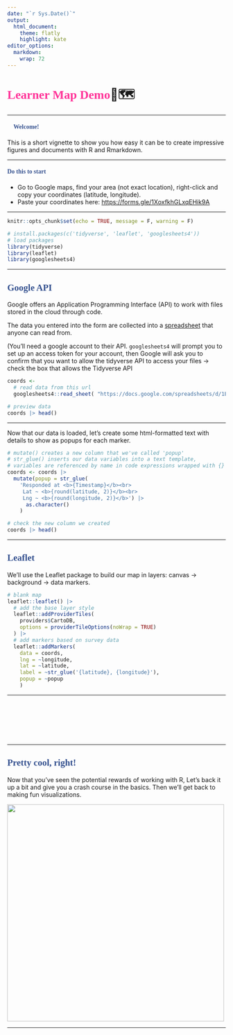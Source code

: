 ```yaml
---
date: "`r Sys.Date()`"
output: 
  html_document:
    theme: flatly
    highlight: kate
editor_options: 
  markdown: 
    wrap: 72
---
```


```{=html}
<style>
.leaflet {
    margin: auto;
}
h2,h3,h4 {
  font-family:'lobster';
  color:#35518f
}
</style>
```

<h1>
# [Learner Map Demo]{style="font-family:'lobster'; color:#ff3599"}📍🗺
</h1>
------------------------------------------------------------------------

#### 👋 Welcome! 👋

This is a short vignette to show you how easy it can be to create
impressive figures and documents with R and Rmarkdown.

------------------------------------------------------------------------

#### Do this to start

-   Go to Google maps, find your area (not exact location), right-click and copy your coordinates (latitude, longitude).
-   Paste your coordinates here: <https://forms.gle/1XoxfkhGLxqEHik9A>

--------------------------------------------------------------

```r
knitr::opts_chunk$set(echo = TRUE, message = F, warning = F)
```

```r
# install.packages(c('tidyverse', 'leaflet', 'googlesheets4'))
# load packages
library(tidyverse)
library(leaflet)
library(googlesheets4)
```

--------------------------------------------------------------

## Google API

Google offers an Application Programming Interface (API) to work with
files stored in the cloud through code.
<!-- API is a really general term that basically means software that coders use as part of their projects. -->

The data you entered into the form are collected into a
[spreadsheet](https://docs.google.com/spreadsheets/d/1EpByX-P6ou74xqcTF4gX388g-zbMEHPyHsBZADyMhsU/edit#gid=719575535)
that anyone can read from.

(You'll need a google account to their API. `googlesheets4` will prompt
you to set up an access token for your account, then Google will ask you
to confirm that you want to allow the tidyverse API to access your files
-\> check the box that allows the Tidyverse API

```r
coords <-
  # read data from this url
  googlesheets4::read_sheet( "https://docs.google.com/spreadsheets/d/1EpByX-P6ou74xqcTF4gX388g-zbMEHPyHsBZADyMhsU/edit?usp=sharing")

# preview data
coords |> head()
```

--------------------------------------------------------------

Now that our data is loaded, let's create some html-formatted text with
details to show as popups for each marker.

```r
# mutate() creates a new column that we've called 'popup'
# str_glue() inserts our data variables into a text template,
# variables are referenced by name in code expressions wrapped with {}
coords <- coords |>
  mutate(popup = str_glue(
    'Responded at <b>{Timestamp}</b><br>
     Lat ~ <b>{round(latitude, 2)}</b><br>
     Lng ~ <b>{round(longitude, 2)}</b>') |> 
      as.character()
    )

# check the new column we created
coords |> head()
```

--------------------------------------------------------------

## [Leaflet]{style="font-family:'lobster'; color:#35518f"}

We'll use the Leaflet package to build our map in layers: canvas -\>
background -\> data markers.

<!-- this is html that wont show up in the final document -->

```r
# blank map
leaflet::leaflet() |>
  # add the base layer style
  leaflet::addProviderTiles(
    providers$CartoDB,
    options = providerTileOptions(noWrap = TRUE)
  ) |>
  # add markers based on survey data
  leaflet::addMarkers(
    data = coords,
    lng = ~longitude,
    lat = ~latitude,
    label = ~str_glue('{latitude}, {longitude}'),
    popup = ~popup
    ) 
```

--------------------------------------------------------------

<br> <br> <br> <br> <br>

--------------------------------------------------------------

##  [ Pretty cool, right! ]{style="font-family:'lobster'; color:#35518f"}

Now that you've seen the potential rewards of working with R, Let's back it up a bit and give you a crash course in the
basics. Then we'll get back to making fun visualizations.

![](https://github.com/jmoggridge/learn_to_code_seminar/raw/main/acorn.png){width="500"}

--------------------------------------------------------------

<br> <br> 
